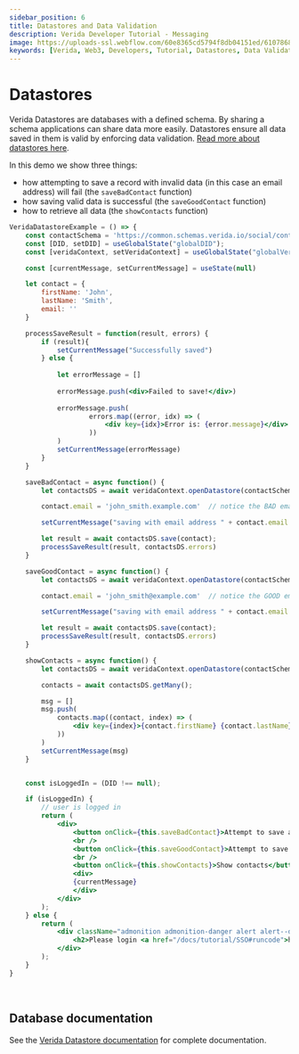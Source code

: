 ```yaml
---
sidebar_position: 6
title: Datastores and Data Validation
description: Verida Developer Tutorial - Messaging
image: https://uploads-ssl.webflow.com/60e8365cd5794f8db04151ed/6107868980521e0acf27b2d9_favicon.svg
keywords: [Verida, Web3, Developers, Tutorial, Datastores, Data Validation]
---
```


# Datastores 

Verida Datastores are databases with a defined schema. By sharing a schema applications can share data more easily. 
Datastores ensure all data saved in them is valid by enforcing data validation. [Read more about datastores here](/client-sdk/data.md#opening-datastores).

In this demo we show three things:
 * how attempting to save a record with invalid data (in this case an email address) will fail (the `saveBadContact` function)
 * how saving valid data is successful (the `saveGoodContact` function) 
 * how to retrieve all data (the `showContacts` function)

```jsx live
VeridaDatastoreExample = () => {
    const contactSchema = 'https://common.schemas.verida.io/social/contact/v0.1.0/schema.json';
    const [DID, setDID] = useGlobalState("globalDID");
    const [veridaContext, setVeridaContext] = useGlobalState("globalVeridaContext")

    const [currentMessage, setCurrentMessage] = useState(null)

    let contact = {
        firstName: 'John',
        lastName: 'Smith',
        email: ''
    }

    processSaveResult = function(result, errors) {
        if (result){
            setCurrentMessage("Successfully saved")
        } else {
            
            let errorMessage = []
            
            errorMessage.push(<div>Failed to save!</div>)
            
            errorMessage.push(
                    errors.map((error, idx) => (
                        <div key={idx}>Error is: {error.message}</div>
                    ))
            )
            setCurrentMessage(errorMessage)
        }
    }

    saveBadContact = async function() {
        let contactsDS = await veridaContext.openDatastore(contactSchema)

        contact.email = 'john_smith.example.com'  // notice the BAD email address

        setCurrentMessage("saving with email address " + contact.email )

        let result = await contactsDS.save(contact);
        processSaveResult(result, contactsDS.errors)
    }

    saveGoodContact = async function() {
        let contactsDS = await veridaContext.openDatastore(contactSchema)

        contact.email = 'john_smith@example.com'  // notice the GOOD email address

        setCurrentMessage("saving with email address " + contact.email )

        let result = await contactsDS.save(contact);
        processSaveResult(result, contactsDS.errors)
    }

    showContacts = async function() {
        let contactsDS = await veridaContext.openDatastore(contactSchema)

        contacts = await contactsDS.getMany();

        msg = []
        msg.push(
            contacts.map((contact, index) => (
                <div key={index}>{contact.firstName} {contact.lastName}: {contact.email}</div>
            ))
        )
        setCurrentMessage(msg)
    }


    const isLoggedIn = (DID !== null);

    if (isLoggedIn) {
        // user is logged in
        return (
            <div>
                <button onClick={this.saveBadContact}>Attempt to save an invalid contact</button>
                <br />
                <button onClick={this.saveGoodContact}>Attempt to save an valid contact</button>
                <br />
                <button onClick={this.showContacts}>Show contacts</button>
                <div>
                {currentMessage}
                </div>
            </div>
        );
    } else {
        return (
            <div className="admonition admonition-danger alert alert--danger">
                <h2>Please login <a href="/docs/tutorial/SSO#runcode">here</a></h2>
            </div>
        );
    }
}

```
<!-- this is a target so we can link to the end of the code block -->
<a name="runcode">&nbsp;</a>

## Database documentation

See the [Verida Datastore documentation](/client-sdk/data.md) for complete documentation. 





